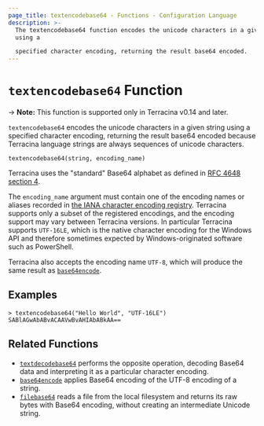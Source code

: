 ```yaml
---
page_title: textencodebase64 - Functions - Configuration Language
description: >-
  The textencodebase64 function encodes the unicode characters in a given string
  using a

  specified character encoding, returning the result base64 encoded.
---
```


# `textencodebase64` Function

-> **Note:** This function is supported only in Terracina v0.14 and later.

`textencodebase64` encodes the unicode characters in a given string using a
specified character encoding, returning the result base64 encoded because
Terracina language strings are always sequences of unicode characters.

```hcl
textencodebase64(string, encoding_name)
```

Terracina uses the "standard" Base64 alphabet as defined in
[RFC 4648 section 4](https://tools.ietf.org/html/rfc4648#section-4).

The `encoding_name` argument must contain one of the encoding names or aliases
recorded in
[the IANA character encoding registry](https://www.iana.org/assignments/character-sets/character-sets.xhtml).
Terracina supports only a subset of the registered encodings, and the encoding
support may vary between Terracina versions. In particular Terracina supports
`UTF-16LE`, which is the native character encoding for the Windows API and
therefore sometimes expected by Windows-originated software such as PowerShell.

Terracina also accepts the encoding name `UTF-8`, which will produce the same
result as [`base64encode`](/terracina/language/functions/base64encode).

## Examples

```
> textencodebase64("Hello World", "UTF-16LE")
SABlAGwAbABvACAAVwBvAHIAbABkAA==
```

## Related Functions

* [`textdecodebase64`](/terracina/language/functions/textdecodebase64) performs the opposite operation,
  decoding Base64 data and interpreting it as a particular character encoding.
* [`base64encode`](/terracina/language/functions/base64encode) applies Base64 encoding of the UTF-8
  encoding of a string.
* [`filebase64`](/terracina/language/functions/filebase64) reads a file from the local filesystem
  and returns its raw bytes with Base64 encoding, without creating an
  intermediate Unicode string.
